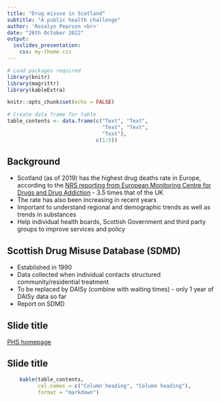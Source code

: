 ```yaml
---
title: "Drug misuse in Scotland"
subtitle: "A public health challenge"
author: 'Rosalyn Pearson <br>'
date: "26th October 2022"
output:
  ioslides_presentation:
    css: my-theme.css
---
```


```r
# Load packages required
library(knitr)
library(magrittr)
library(kableExtra)

knitr::opts_chunk$set(echo = FALSE)

# Create data frame for table
table_contents <- data.frame(c("Text", "Text",
                               "Text", "Text",
                               "Text"),
                             c(1:5))
```

## Background

- Scotland (as of 2019) has the highest drug deaths rate in Europe, according to the [NRS reporting from European Monitoring Centre for Drugs and Drug Addiction](https://webarchive.nrscotland.gov.uk/web/20210317072542/https://www.nrscotland.gov.uk/files//statistics/drug-related-deaths/2019/drug-related-deaths-19-pub.pdf) - 3.5 times that of the UK
- The rate has also been increasing in recent years
- Important to understand regional and demographic trends as well as trends in substances
- Help individual health boards, Scottish Government and third party groups to improve services and policy

## Scottish Drug Misuse Database (SDMD)

- Established in 1990
- Data collected when individual contacts structured community/residential treatment
- To be replaced by DAISy (combine with waiting times) - only 1 year of DAISy data so far
- Report on SDMD


## Slide title

[PHS homepage](https://publichealthscotland.scot/)

## Slide title

```r
    kable(table_contents,
          col.names = c("Column heading", "Column heading"),
          format = "markdown")
```
